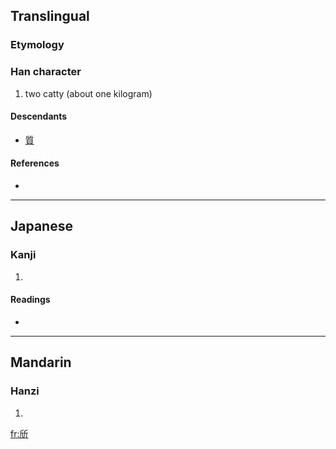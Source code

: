 ==Translingual==

===Etymology===
{{Han compound|斤|斤|ls=ic}}

===Han character===
{{Han char|rn=69|rad=斤|as=04|sn=8|four=|canj=竹中竹一中 (HLHML)|ids=⿰斤斤}}

# two catty (about one kilogram)

====Descendants====
* [[質]]

====References====
* {{Han ref|kx=0479.070|dkj=13538|dj=0838.030|hdz=32023.090|uh=65A6|ud=26022}}

----

==Japanese==

===Kanji===
{{ja-kanji|grade=|rs=斤04}}

# {{defn|Japanese|sort=斤04}}

====Readings====
* {{ja-readings|on=[[ぎん]] (gin), [[ごん]] (gon), [[しつ]] (shitsu), [[しち]] (shichi)|kun=[[あきらか]] (akiraka)}}

----

==Mandarin==

===Hanzi===
{{cmn-hanzi|pin=[[yín]] ([[yin2]])|wg=yin<sup>2</sup>}}

# {{defn|Mandarin|sort=斤04}}

[[fr:斦]]